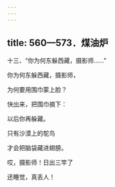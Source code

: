 ```yaml
---
---
---
```

title: 560—573．煤油炉
---



十三、“你为何东躲西藏，摄影师……”


你为何东躲西藏，摄影师，

为何要用围巾蒙上脸？

快出来，把围巾摘下：

以后你再躲藏。

只有沙漠上的鸵鸟

才会把脑袋藏进翅膀。

哎，摄影师！日出三竿了

还睡觉，真丢人！
